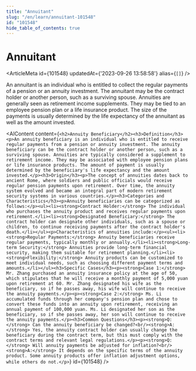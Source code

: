 ```yaml
---
title: "Annuitant"
slug: "/en/learn/annuitant-101548"
id: "101548"
hide_table_of_contents: true
---
```



# Annuitant

<ArticleMeta id={101548} updatedAt={'2023-09-26 13:58:58'} alias={`[]`} />
<div className='border-solid border-b border-t-0 my-4 border-[var(--ifm-color-gray-300)]' />

An annuitant is an individual who is entitled to collect the regular payments of a pension or an annuity investment. The annuitant may be the contract holder or another person, such as a surviving spouse. Annuities are generally seen as retirement income supplements. They may be tied to an employee pension plan or a life insurance product. The size of the payments is usually determined by the life expectancy of the annuitant as well as the amount invested.

<AIContent content={`<h2>Annuity Beneficiary</h2><h3>Definition</h3><p>An annuity beneficiary is an individual who is entitled to receive regular payments from a pension or annuity investment. The annuity beneficiary can be the contract holder or another person, such as a surviving spouse. Annuities are typically considered a supplement to retirement income. They may be associated with employee pension plans or life insurance products. The amount of payment is usually determined by the beneficiary's life expectancy and the amount invested.</p><h3>Origin</h3><p>The concept of annuities dates back to ancient Rome, where soldiers and public officials would receive regular pension payments upon retirement. Over time, the annuity system evolved and became an integral part of modern retirement security systems in various countries.</p><h3>Categories and Characteristics</h3><p>Annuity beneficiaries can be categorized as follows:</p><ul><li><strong>Contract Holder:</strong> The individual who purchases the annuity product and receives regular payments upon retirement.</li><li><strong>Designated Beneficiary:</strong> The contract holder can designate other individuals, such as a spouse or children, to continue receiving payments after the contract holder's death.</li></ul><p>Characteristics of annuities include:</p><ul><li><strong>Regular Payments:</strong> Annuity beneficiaries receive regular payments, typically monthly or annually.</li><li><strong>Long-term Security:</strong> Annuities provide long-term financial security, making them suitable for retirement planning.</li><li><strong>Flexibility:</strong> Annuity products can be customized to meet individual needs, such as choosing different payment terms and amounts.</li></ul><h3>Specific Cases</h3><p><strong>Case 1:</strong> Mr. Zhang purchased an annuity insurance policy at the age of 50, which stipulates that he will receive a monthly payment of 5,000 yuan upon retirement at 60. Mr. Zhang designated his wife as the beneficiary, so if he passes away, his wife will continue to receive the annuity payments.</p><p><strong>Case 2:</strong> Ms. Li accumulated funds through her company's pension plan and chose to convert these funds into an annuity upon retirement, receiving an annual payment of 100,000 yuan. Ms. Li designated her son as the beneficiary, so if she passes away, her son will continue to receive the annuity payments.</p><h3>Common Questions</h3><p><strong>Q:</strong> Can the annuity beneficiary be changed?<br/><strong>A:</strong> Yes, the annuity contract holder can usually change the beneficiary during the contract term, but this must comply with the contract terms and relevant legal regulations.</p><p><strong>Q:</strong> Will annuity payments be adjusted for inflation?<br/><strong>A:</strong> It depends on the specific terms of the annuity product. Some annuity products offer inflation adjustment options, while others do not.</p>`} id={101548} />
